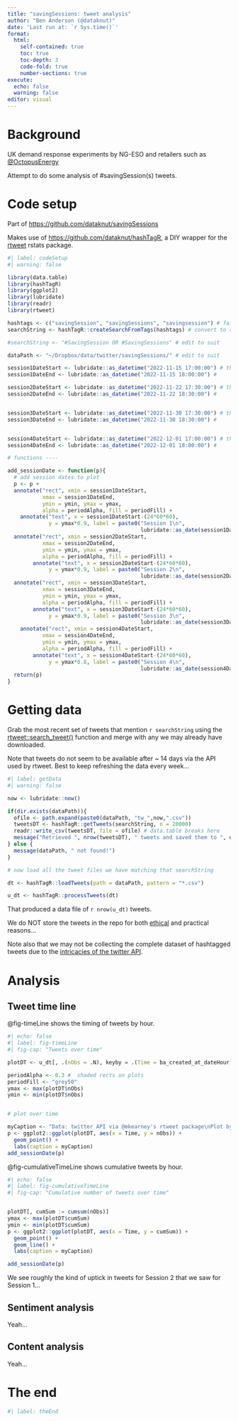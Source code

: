 ```yaml
---
title: "savingSessions: tweet analysis"
author: "Ben Anderson (@dataknut)"
date: 'Last run at: `r Sys.time()`'
format: 
  html:
    self-contained: true
    toc: true
    toc-depth: 3
    code-fold: true
    number-sections: true
execute:
  echo: false
  warning: false
editor: visual
---
```


# Background

UK demand response experiments by NG-ESO and retailers such as [\@OctopusEnergy](https://twitter.com/SavingSessions)

Attempt to do some analysis of #savingSession(s) tweets.

# Code setup

Part of <https://github.com/dataknut/savingSessions>

Makes use of <https://github.com/dataknut/hashTagR>, a DIY wrapper for the [rtweet](https://docs.ropensci.org/rtweet) rstats package.

```r
#| label: codeSetup
#| warning: false

library(data.table)
library(hashTagR)
library(ggplot2)
library(lubridate)
library(readr)
library(rtweet)

hashtags <- c("savingSession", "savingSessions", "savingsession") # fairly sure it's case insensitive
searchString <- hashTagR::createSearchFromTags(hashtags) # convert to rtweet search string

#searchString <- "#SavingSession OR #SavingSessions" # edit to suit

dataPath <- "~/Dropbox/data/twitter/savingSessions/" # edit to suit

session1DateStart <- lubridate::as_datetime("2022-11-15 17:00:00") # the half-hour it starts
session1DateEnd <- lubridate::as_datetime("2022-11-15 18:00:00") # 

session2DateStart <- lubridate::as_datetime("2022-11-22 17:30:00") # the half-hour it starts
session2DateEnd <- lubridate::as_datetime("2022-11-22 18:30:00") # 


session3DateStart <- lubridate::as_datetime("2022-11-30 17:30:00") # the half-hour it starts
session3DateEnd <- lubridate::as_datetime("2022-11-30 18:30:00") # 


session4DateStart <- lubridate::as_datetime("2022-12-01 17:00:00") # the half-hour it starts
session4DateEnd <- lubridate::as_datetime("2022-12-01 18:00:00") # 

# functions ----

add_sessionDate <- function(p){
  # add session dates to plot
  p <- p +
  annotate("rect", xmin = session1DateStart,
           xmax = session1DateEnd,
           ymin = ymin, ymax = ymax,
           alpha = periodAlpha, fill = periodFill) +
    annotate("text", x = session1DateStart-(24*60*60), 
             y = ymax*0.9, label = paste0("Session 1\n",
                                          lubridate::as_date(session1DateStart))) + 
  annotate("rect", xmin = session2DateStart,
           xmax = session2DateEnd,
           ymin = ymin, ymax = ymax,
           alpha = periodAlpha, fill = periodFill) +
        annotate("text", x = session2DateStart-(24*60*60), 
             y = ymax*0.9, label = paste0("Session 2\n",
                                          lubridate::as_date(session2DateStart))) + 
  annotate("rect", xmin = session3DateStart,
           xmax = session3DateEnd,
           ymin = ymin, ymax = ymax,
           alpha = periodAlpha, fill = periodFill) +
        annotate("text", x = session3DateStart-(24*60*60), 
             y = ymax*0.9, label = paste0("Session 3\n",
                                          lubridate::as_date(session3DateStart)))  +
    annotate("rect", xmin = session4DateStart,
           xmax = session4DateEnd,
           ymin = ymin, ymax = ymax,
           alpha = periodAlpha, fill = periodFill) +
        annotate("text", x = session4DateStart-(24*60*60), 
             y = ymax*0.8, label = paste0("Session 4\n",
                                          lubridate::as_date(session4DateStart)))
  return(p)
}
```

# Getting data

Grab the most recent set of tweets that mention `r searchString` using the [rtweet::search_tweet()](https://docs.ropensci.org/rtweet/reference/search_tweets.html) function and merge with any we may already have downloaded.

Note that tweets do not seem to be available after \~ 14 days via the API used by rtweet. Best to keep refreshing the data every week...

```r
#| label: getData
#| warning: false

now <- lubridate::now()

if(dir.exists(dataPath)){
  ofile <- path.expand(paste0(dataPath, "tw_",now,".csv"))
  tweetsDT <- hashTagR::getTweets(searchString, n = 20000)
  readr::write_csv(tweetsDT, file = ofile) # data.table breaks here
  message("Retrieved ", nrow(tweetsDT), " tweets and saved them to ", ofile)
} else {
  message(dataPath, " not found!")
}

# now load all the tweet files we have matching that searchString

dt <- hashTagR::loadTweets(path = dataPath, pattern = "*.csv")

u_dt <- hashTagR::processTweets(dt)
```

That produced a data file of `r nrow(u_dt)` tweets.

We do NOT store the tweets in the repo for both [ethical](https://blogs.lse.ac.uk/impactofsocialsciences/2015/09/28/challenges-of-using-twitter-as-a-data-source-resources/) and practical reasons...

Note also that we may not be collecting the complete dataset of hashtagged tweets due to the [intricacies of the twitter API](https://www.demos.co.uk/files/Road_to_representivity_final.pdf?1441811336).

# Analysis

## Tweet time line

@fig-timeLine shows the timing of tweets by hour.

```r
#| echo: false
#| label: fig-timeLine
#| fig-cap: "Tweets over time"

plotDT <- u_dt[, .(nObs = .N), keyby = .(Time = ba_created_at_dateHour)]

periodAlpha <- 0.3 #  shaded rects on plots
periodFill <- "grey50"
ymax <- max(plotDT$nObs)
ymin <- min(plotDT$nObs)


# plot over time

myCaption <- "Data: twitter API via @mkearney's rtweet package\nPlot by @dataknut\nSaving Session period(s) marked as grey box"
p <- ggplot2::ggplot(plotDT, aes(x = Time, y = nObs)) + 
  geom_point() +
  labs(caption = myCaption)
add_sessionDate(p)
```

@fig-cumulativeTimeLine shows cumulative tweets by hour.

```r
#| echo: false
#| label: fig-cumulativeTimeLine
#| fig-cap: "Cumulative number of tweets over time"


plotDT[, cumSum := cumsum(nObs)]
ymax <- max(plotDT$cumSum)
ymin <- min(plotDT$cumSum)
p <- ggplot2::ggplot(plotDT, aes(x = Time, y = cumSum)) + 
  geom_point() +
  geom_line() +
  labs(caption = myCaption)

add_sessionDate(p)
```

We see roughly the kind of uptick in tweets for Session 2 that we saw for Session 1...

## Sentiment analysis

Yeah...

## Content analysis

Yeah...

# The end

```r
#| label: theEnd
```
